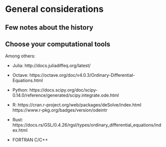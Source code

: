 # General considerations  {#overview}

## Few notes about the history



## Choose your computational tools

Among others:

- Julia: http://docs.juliadiffeq.org/latest/

- Octave: https://octave.org/doc/v4.0.3/Ordinary-Differential-Equations.html

- Python: https://docs.scipy.org/doc/scipy-0.14.0/reference/generated/scipy.integrate.ode.html

- R: https://cran.r-project.org/web/packages/deSolve/index.html https://www.r-pkg.org/badges/version/odeintr

- Rust: https://docs.rs/GSL/0.4.26/rgsl/types/ordinary_differential_equations/index.html

- FORTRAN C/C++
